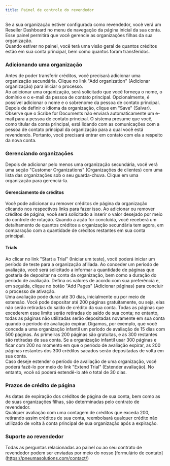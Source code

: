 ```yaml
---
title: Painel de controle do revendedor
---
```



Se a sua organização estiver configurada como revendedor, você verá um Reseller Dashboard no menu de navegação da página inicial da sua conta. Esse painel permitirá que você gerencie as organizações filhas da sua organização.  
Quando estiver no painel, você terá uma visão geral de quantos créditos estão em sua conta principal, bem como quantos foram transferidos.

### Adicionando uma organização

Antes de poder transferir créditos, você precisará adicionar uma organização secundária. Clique no link "Add organization" (Adicionar organização) para iniciar o processo.  
Ao adicionar uma organização, será solicitado que você forneça o nome, o domínio e o e-mail da pessoa de contato principal. Opcionalmente, é possível adicionar o nome e o sobrenome da pessoa de contato principal. Depois de definir o idioma da organização, clique em "Save" (Salvar).  
Observe que o Scribe for Documents não enviará automaticamente um e-mail para a pessoa de contato principal. O sistema presume que você, como titular da conta principal, está lidando com as comunicações com a pessoa de contato principal da organização para a qual você está revendendo. Portanto, você precisará entrar em contato com ela a respeito da nova conta.

### Gerenciando organizações

Depois de adicionar pelo menos uma organização secundária, você verá uma seção "Customer Organizations" (Organizações de clientes) com uma lista das organizações sob o seu guarda-chuva. Clique em uma organização para gerenciá-la.   

#### Gerenciamento de créditos

Você pode adicionar ou remover créditos de página da organização clicando nos respectivos links para fazer isso. Ao adicionar ou remover créditos de página, você será solicitado a inserir o valor desejado por meio do controle de rotação. Quando a ação for concluída, você receberá um detalhamento de quantos créditos a organização secundária tem agora, em comparação com a quantidade de créditos restantes em sua conta principal.  

#### Trials

Ao clicar no link "Start a Trial" (Iniciar um teste), você poderá iniciar um período de teste para a organização afiliada. Ao conceder um período de avaliação, você será solicitado a informar a quantidade de páginas que gostaria de depositar na conta da organização, bem como a duração do período de avaliação. Defina os valores de acordo com sua preferência e, em seguida, clique no botão "Add Pages" (Adicionar páginas) para concluir o processo de ativação.  
Uma avaliação pode durar até 30 dias, inicialmente ou por meio de extensão. Você pode depositar até 200 páginas gratuitamente, ou seja, elas não serão retiradas do saldo de crédito da sua conta. Todas as páginas que excederem esse limite serão retiradas do saldo de sua conta; no entanto, todas as páginas não utilizadas serão depositadas novamente em sua conta quando o período de avaliação expirar. Digamos, por exemplo, que você conceda a uma organização infantil um período de avaliação de 15 dias com 500 páginas. As primeiras 200 páginas são gratuitas, e as 300 restantes são retiradas de sua conta. Se a organização infantil usar 300 páginas e ficar com 200 no momento em que o período de avaliação expirar, as 200 páginas restantes dos 300 créditos sacados serão depositadas de volta em sua conta.  
Caso deseje estender o período de avaliação de uma organização, você poderá fazê-lo por meio do link "Extend Trial" (Estender avaliação). No entanto, você só poderá estendê-lo até o total de 30 dias.

### Prazos de crédito de página

As datas de expiração dos créditos de página de sua conta, bem como as de suas organizações filhas, são determinadas pelo contrato de revendedor.  
Qualquer avaliação com uma contagem de créditos que exceda 200, retirando assim créditos de sua conta, reembolsará qualquer crédito não utilizado de volta à conta principal de sua organização após a expiração.

### Suporte ao revendedor

Todas as perguntas relacionadas ao painel ou ao seu contrato de revendedor podem ser enviadas por meio do nosso [formulário de contato] (https://pneumasolutions.com/contact/)